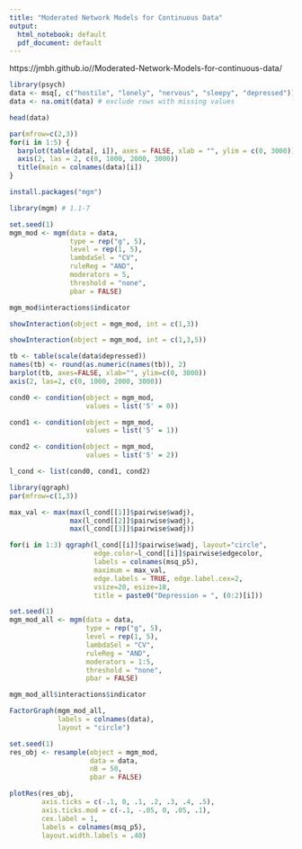 ```yaml
---
title: "Moderated Network Models for Continuous Data"
output:
  html_notebook: default
  pdf_document: default
---
```


https://jmbh.github.io//Moderated-Network-Models-for-continuous-data/

```r
library(psych)
data <- msq[, c("hostile", "lonely", "nervous", "sleepy", "depressed")]
data <- na.omit(data) # exclude rows with missing values

head(data)
```
```r
par(mfrow=c(2,3))
for(i in 1:5) {
  barplot(table(data[, i]), axes = FALSE, xlab = "", ylim = c(0, 3000))
  axis(2, las = 2, c(0, 1000, 2000, 3000))
  title(main = colnames(data)[i])
}
```
```r
install.packages("mgm")
```

```r
library(mgm) # 1.1-7

set.seed(1)
mgm_mod <- mgm(data = data,
               type = rep("g", 5),
               level = rep(1, 5),
               lambdaSel = "CV",
               ruleReg = "AND",
               moderators = 5, 
               threshold = "none", 
               pbar = FALSE)
```
```r
mgm_mod$interactions$indicator
```
```r
showInteraction(object = mgm_mod, int = c(1,3))
```
```r
showInteraction(object = mgm_mod, int = c(1,3,5))
```
```r
tb <- table(scale(data$depressed))
names(tb) <- round(as.numeric(names(tb)), 2)
barplot(tb, axes=FALSE, xlab="", ylim=c(0, 3000))
axis(2, las=2, c(0, 1000, 2000, 3000))
```
```r
cond0 <- condition(object = mgm_mod, 
                   values = list('5' = 0))

cond1 <- condition(object = mgm_mod, 
                   values = list('5' = 1))

cond2 <- condition(object = mgm_mod, 
                   values = list('5' = 2))
```

```r
l_cond <- list(cond0, cond1, cond2)

library(qgraph)
par(mfrow=c(1,3))

max_val <- max(max(l_cond[[1]]$pairwise$wadj),
               max(l_cond[[2]]$pairwise$wadj),
               max(l_cond[[3]]$pairwise$wadj))

for(i in 1:3) qgraph(l_cond[[i]]$pairwise$wadj, layout="circle", 
                     edge.color=l_cond[[i]]$pairwise$edgecolor, 
                     labels = colnames(msq_p5), 
                     maximum = max_val, 
                     edge.labels = TRUE, edge.label.cex=2,
                     vsize=20, esize=18, 
                     title = paste0("Depression = ", (0:2)[i]))
```
```r
set.seed(1)
mgm_mod_all <- mgm(data = data,
                   type = rep("g", 5),
                   level = rep(1, 5),
                   lambdaSel = "CV",
                   ruleReg = "AND",
                   moderators = 1:5, 
                   threshold = "none", 
                   pbar = FALSE)
```
```r
mgm_mod_all$interactions$indicator
```
```r
FactorGraph(mgm_mod_all, 
            labels = colnames(data), 
            layout = "circle")
```
```r
set.seed(1)
res_obj <- resample(object = mgm_mod, 
                    data = data, 
                    nB = 50,
                    pbar = FALSE)
```

```r
plotRes(res_obj, 
        axis.ticks = c(-.1, 0, .1, .2, .3, .4, .5), 
        axis.ticks.mod = c(-.1, -.05, 0, .05, .1), 
        cex.label = 1, 
        labels = colnames(msq_p5), 
        layout.width.labels = .40)
```

